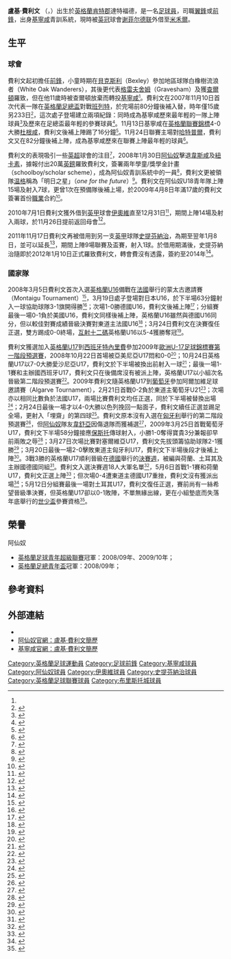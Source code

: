 {{noteTA|G1=英超|G2=足球|G3=FAcup
|T=zh-hans:卢克·弗里曼; zh-hk:盧基·費利文;
|1=zh-hans:卢克; zh-hk:盧基;
|2=zh-hans:弗里曼; zh-hk:費利文;
|3=zh-hans:温格;zh-hk:雲加;zh-tw:溫格;zh-mo:雲格;
|4=zh-hans:埃菲·索杰; zh-hk:艾菲·蘇捷;
|5=zh-hans:威尔希尔; zh-hk:韋舒亞;
}}
{{Football player infobox
|          playername = 盧基·費利文<br />''Luke Freeman''
| image               = LukeFreemanStevenage.png
| image_size          = 
| fullname            = Luke Anthony Freeman<ref>{{cite news |url=http://www.football-league.co.uk/documents/pages-from-fl-professional-retain-list-free-transfers-2014-15-2.pdf-...549-2491536.pdf |title=The Football League Limited: Club list of registered players as at 16th May 2015 |publisher=The Football League |page=41 |date=16 May 2015 |accessdate=20 June 2015 |deadurl=yes |archiveurl=https://web.archive.org/web/20150616201258/http://www.football-league.co.uk/documents/pages-from-fl-professional-retain-list-free-transfers-2014-15-2.pdf-...549-2491536.pdf |archivedate=2015年6月16日 }}</ref>
| birth_date          = {{birth date and age|1992|3|22|df=y}}
| birth_place         = 英格蘭[[達特福德|達特福德]]<!--------PLEASE DO NOT CHANGE WITHOUT PROVIDING A RELIABLE SOURCE TO SUPPORT YOUR CLAIM------->
|              height = {{height|m=1.75}}
|            position = [[中場#翼鋒|翼鋒]]、[[前鋒_(足球)|前鋒]]
| currentclub = [[米尔沃尔足球俱乐部|米禾爾]] ([[谢菲尔德联足球俱乐部|谢菲尔德联]]外借)
| clubnumber = 16
| youthyears1 = 2001–2003 
| youthclubs1 = [[查尔顿竞技足球俱乐部|查爾頓]]
| youthyears2 = 2003–2007       
| youthclubs2 = [[吉林汉姆足球俱乐部|基寧咸]]
| years1 = 2007–2008 | clubs1 = [[吉林汉姆足球俱乐部|吉林汉姆]]            | caps1 = 1  | goals1 = 0
| years2 = 2010–2012 | clubs2 = [[阿森纳足球俱乐部|阿森纳]]                  | caps2 = 0  | goals2 = 0
| years3 = 2010      | clubs3 = → [[约维尔足球俱乐部|约维尔]] (外借) | caps3 = 13 | goals3 = 2
| years4 = 2011–2012 | clubs4 = → [[史提芬納治足球會|史提芬納治]] (外借)     | caps4 = 7  | goals4 = 1
| years5 = 2012–2014     | clubs5 = [[史提芬納治足球會|史提芬納治]]              | caps5 = 103 | goals5 = 14
| years6 = 2014–2017     | clubs6 = [[布里斯托尔城足球俱乐部|布里斯托尔城]]              | caps6 = 105 | goals6 = 10
| years7 = 2017–2019     | clubs7 = [[女王公园巡游者足球俱乐部|女王公园巡游者]]              | caps7 = 104 | goals7 = 14
| years8 = 2019–
| clubs8 = [[谢菲尔德联足球俱乐部|谢菲尔德联]]
| caps8 = 15
| goals8 = 0
| years9 = 2020–2021
| clubs9 = → [[诺丁汉森林足球俱乐部|诺丁汉森林]] (外借)
| caps9 = 23
| goals9 = 1
| years10 = 2022–
| clubs10 = → [[米尔沃尔足球俱乐部|米禾爾]] (外借)
| caps10 = 0
| goals10 = 0
| club-update         = 2022年1月31日 00:43 (UTC)
| nationalyears1 = 2008            
| nationalteam1 = [[英格蘭16歲以下足球代表隊|英格蘭U16]] 
| nationalcaps1 = 4  
| nationalgoals1 = 1
| nationalyears2 = 2008–2009 
| nationalteam2 = [[英格蘭17歲以下足球代表隊|英格蘭U17]] 
| nationalcaps2 = 15 
| nationalgoals2 = 4
| nationalteam-update = 2015年4月18日 00:43 (UTC)
}}

'''盧基·費利文''' （{{lang-en|'''Luke Freeman'''}}，{{bd|1992年|3月22日|catIdx=Freeman, Luke}}）出生於[[英格蘭|英格蘭]][[肯特郡|肯特郡]]達特福德，是一名[[足球員|足球員]]，司職[[中場#翼鋒|翼鋒]]或[[前鋒_(足球)|前鋒]]，出身[[吉林汉姆足球俱乐部|基寧咸]]青訓系統，現時被[[英格蘭足球冠軍聯賽|英冠]]球會[[谢菲尔德联足球俱乐部|谢菲尔德联]]外借至[[米尔沃尔足球俱乐部|米禾爾]]。

== 生平 ==
=== 球會 ===
費利文起初擔任[[前鋒_(足球)|前鋒]]，小童時期在[[貝克斯利|貝克斯利]]（Bexley）參加地區球隊白橡樹流浪者（White Oak Wanderers），其後更代表[[格雷夫舍姆|格雷夫舍姆]]（Gravesham）及獲[[查尔顿竞技足球俱乐部|查爾頓]]羅致，但在他11歲時被查爾頓放棄而轉投[[吉林汉姆足球俱乐部|基寧咸]]<small><ref name="GOS" /></small>。費利文在2007年11月10日首次代表一隊在[[英格蘭足總盃|英格蘭足總盃]]對戰[[巴尼特足球俱乐部|班列特]]，於完場前80分鐘後補入替{{le|艾菲·蘇捷|Efe Sodje|蘇捷}}，時年僅15歲另233日<small><ref>{{cite news |language=en |url=http://www.kentonline.co.uk/kentonline/newsarchive.aspx?articleid=36101 |title=Freeman becomes Gills' youngest ever player |publisher=Kent Online |date=2007-11-12 |accessdate=2009-05-13 }}</ref></small>，這次處子登場建立兩項紀錄：同時成為基寧咸歷來最年輕的一隊上陣球員<small><ref name="GOS">{{cite news|language=en |url=http://www.gillinghamfootballclub.premiumtv.co.uk/page/NewsDetail/0,,10416~1165436,00.html |title=Freeman makes history |publisher=基寧咸官網 |date=2007-11-11 |accessdate=2009-05-13 |deadurl=yes |archiveurl=https://web.archive.org/web/20071219221410/http://www.gillinghamfootballclub.premiumtv.co.uk/page/NewsDetail/0%2C%2C10416~1165436%2C00.html |archivedate=2007-12-19 }}</ref></small>及歷來在足總盃最年輕的參賽球員<small><ref>{{cite news |language=en |url=http://news.bbc.co.uk/sport1/hi/football/teams/g/gillingham/7090382.stm |title=Gills' Freeman makes Cup history |publisher=[[BBC|BBC]] Sport |date=2007-11-12 |accessdate=2009-05-13 |archive-date=2007-11-13 |archive-url=https://web.archive.org/web/20071113065744/http://news.bbc.co.uk/sport1/hi/football/teams/g/gillingham/7090382.stm |dead-url=no }}</ref></small>。11月13日基寧咸在[[英格蘭聯賽錦標|英格蘭聯賽錦標]]4-0大勝[[达根汉姆和雷德布里奇足球俱乐部|杜根咸]]，費利文後補上陣踢了16分鐘<small><ref>{{cite news |language=en |url=http://news.bbc.co.uk/sport2/hi/football/7088533.stm |title=Gillingham 4-0 Dag & Red |publisher=[[BBC|BBC]] Sport |date=2007-11-13 |accessdate=2009-05-13 |archive-date=2020-10-16 |archive-url=https://web.archive.org/web/20201016220925/http://news.bbc.co.uk/sport2/hi/football/7088533.stm |dead-url=no }}</ref></small>。11月24日聯賽主場對[[哈特尔普尔联足球俱乐部|哈特普爾]]，費利文又在82分鐘後補上陣，成為基寧咸歷來在聯賽上陣最年輕的球員<small><ref>{{cite news |language=en |url=http://news.bbc.co.uk/sport2/hi/football/eng_div_2/7099981.stm |title=Gillingham 2-1 Hartlepool |publisher=[[BBC|BBC]] Sport |date=2007-11-24 |accessdate=2009-05-13 |archive-date=2018-10-03 |archive-url=https://web.archive.org/web/20181003064935/http://news.bbc.co.uk/sport2/hi/football/eng_div_2/7099981.stm |dead-url=no }}</ref></small>。

費利文的表現吸引一些[[英超|英超]]球會的注目<small><ref>{{cite news |language=en |url=http://news.bbc.co.uk/sport2/hi/football/teams/g/gillingham/7161899.stm |title=Trio target Gillingham prospect |publisher=[[BBC|BBC]] Sport |date=2007-12-27 |accessdate=2009-05-13 |archive-date=2018-10-03 |archive-url=https://web.archive.org/web/20181003065141/http://news.bbc.co.uk/sport2/hi/football/teams/g/gillingham/7161899.stm |dead-url=no }}</ref></small>，2008年1月30日[[阿仙奴|阿仙奴]]擊退[[西汉姆联足球俱乐部|韋斯咸]]及[[纽卡斯尔联足球俱乐部|紐卡素]]，據報付出20萬[[英鎊|英鎊]]羅致費利文，簽署兩年學童/獎學金計畫（schoolboy/scholar scheme），成為阿仙奴青訓系統中的一員<small><ref>{{cite news |language=en |url=http://news.bbc.co.uk/sport2/hi/football/teams/a/arsenal/7179012.stm |title=Arsenal complete deal for Freeman |publisher=[[BBC|BBC]] Sport |date=2008-01-30 |accessdate=2009-05-13 |archive-date=2008-02-03 |archive-url=https://web.archive.org/web/20080203201456/http://news.bbc.co.uk/sport2/hi/football/teams/a/arsenal/7179012.stm |dead-url=no }}</ref></small>，費利文更被領隊[[阿尔塞纳·温格|温格]]稱為「明日之星」（''one for the future''）<small><ref>{{cite news |language=en |url=http://www.kentonline.co.uk/kentonline/newsarchive.aspx?articleid=38100 |title=FWenger full of praise for Freeman |publisher=Kent Online |date=2008-01-31 |accessdate=2009-05-13 }}</ref></small>。費利文在阿仙奴U18青年隊上陣15場及射入7球，更曾1次在預備隊後補上場，於2009年4月8日年滿17歲的費利文簽署首份[[職業|職業]]合約<small><ref>{{cite web |language=en |url=http://www.arsenal.com/news/reserves-news/freeman-signs-professional-terms-with-arsenal |title=Freeman signs professional terms |publisher=阿仙奴官網 |date=2009-04-08 |accessdate=2009-05-13 |archive-date=2016-12-04 |archive-url=https://web.archive.org/web/20161204022253/https://www.arsenal.com/news/reserves-news/freeman-signs-professional-terms-with-arsenal |dead-url=no }}</ref></small>。

2010年7月1日費利文獲外借到[[英甲|英甲]]球會[[约维尔足球俱乐部|伊奧維]]直至12月31日<small><ref>{{cite news |language=en |url=http://news.bbc.co.uk/sport2/hi/football/teams/y/yeovil/8796213.stm |title=Arsenal's Luke Freeman ready to learn at Yeovil Town |publisher=[[BBC|BBC]] Sport |date=2010-07-07 |accessdate=2010-07-08 |archive-date=2018-10-03 |archive-url=https://web.archive.org/web/20181003065207/http://news.bbc.co.uk/sport2/hi/football/teams/y/yeovil/8796213.stm |dead-url=no }}</ref></small>，期間上陣14場及射入兩球，於11月26日提前返回母會<ref>{{cite news |language=en |url=http://www.arsenal.com/news/reserves-news/freeman-returns-from-loan-spell-with-yeovil |title=Freeman returns from loan spell with Yeovil |publisher=[[阿仙奴|''arsenal.com'']] |date=2010-11-26 |accessdate=2010-12-13 |archive-date=2010-11-30 |archive-url=https://web.archive.org/web/20101130064103/http://www.arsenal.com/news/reserves-news/freeman-returns-from-loan-spell-with-yeovil |dead-url=no }}</ref>。

2011年11月17日費利文再被借用到另一支[[英甲|英甲]]球隊[[史提芬納治足球會|史提芬納治]]，為期至翌年1月8日，並可以延長<ref>{{cite news |language=en |url=http://news.bbc.co.uk/sport2/hi/football/15779584.stm |title=Stevenage land Arsenal striker Luke Freeman |publisher=''[[BBC_Sport|BBC Sport]]'' |date=2011-11-17 |accessdate=2011-11-18 |archive-date=2011-11-23 |archive-url=https://web.archive.org/web/20111123212927/http://news.bbc.co.uk/sport2/hi/football/15779584.stm |dead-url=no }}</ref>，期間上陣9場聯賽及盃賽，射入1球。於借用期滿後，史提芬納治隨即於2012年1月10日正式羅致費利文，轉會費沒有透露，簽約至2014年<ref>{{cite news |language=en |url=http://news.bbc.co.uk/sport2/hi/football/16486865.stm |title=Stevenage sign Arsenal forward Luke Freeman |publisher=''[[BBC_Sport|BBC Sport]]'' |date=2012-01-10 |accessdate=2012-01-15 |archive-date=2012-01-31 |archive-url=https://web.archive.org/web/20120131222024/http://news.bbc.co.uk/sport2/hi/football/16486865.stm |dead-url=no }}</ref>。

=== 國家隊 ===
2008年3月5日費利文首次入選[[英格蘭16歲以下足球代表隊|英格蘭U16]]備戰在[[法國|法國]]舉行的蒙太古邀請賽（Montaigu Tournament）<small><ref>{{cite news |language=en |url=http://www.thefa.com/England/MensUnder16s/NewsAndFeatures/2009/montaigu_squad.aspx |title=Montaigu squad named |publisher=[[英格蘭足球總會|''TheFA.com'']] |date=2008-03-05 |accessdate=2009-05-12 |archive-date=2018-09-29 |archive-url=https://web.archive.org/web/20180929060225/http://www.thefa.com/England/MensUnder16s/NewsAndFeatures/2009/montaigu_squad.aspx |dead-url=no }}</ref></small>，3月19日處子登場對日本U16，於下半場63分鐘射入一球協助球隊3-1旗開得勝<small><ref>{{cite news |language=en |url=http://www.thefa.com/England/MensUnder16s/NewsAndFeatures/2009/england_japan_report.aspx |title=Young Lions start well |publisher=[[英格蘭足球總會|''TheFA.com'']] |date=2008-03-19 |accessdate=2009-05-12 |archive-date=2018-09-29 |archive-url=https://web.archive.org/web/20180929055719/http://www.thefa.com/England/MensUnder16s/NewsAndFeatures/2009/england_japan_report.aspx |dead-url=no }}</ref></small>；次場1-0勝德國U16，費利文後補上陣<small><ref>{{cite news |language=en |url=http://www.thefa.com/England/MensUnder16s/NewsAndFeatures/2009/england_germany_report.aspx |title=German success for U16s |publisher=[[英格蘭足球總會|''TheFA.com'']] |date=2008-03-20 |accessdate=2009-05-12 |archive-date=2018-09-29 |archive-url=https://web.archive.org/web/20180929054338/http://www.thefa.com/England/MensUnder16s/NewsAndFeatures/2009/england_germany_report.aspx |dead-url=no }}</ref></small>；分組賽最後一場0-1負於美國U16，費利文同樣後補上陣，英格蘭U16雖然與德國U16同分，但以較佳對賽成績晉級決賽對東道主法國U16<small><ref>{{cite news |language=en |url=http://www.thefa.com/England/MensUnder16s/NewsAndFeatures/2009/england_usa_report.aspx |title=Final spot for Lions |publisher=[[英格蘭足球總會|''TheFA.com'']] |date=2008-03-22 |accessdate=2009-05-12 |archive-date=2018-09-29 |archive-url=https://web.archive.org/web/20180929061301/http://www.thefa.com/England/MensUnder16s/NewsAndFeatures/2009/england_usa_report.aspx |dead-url=no }}</ref></small>；3月24日費利文在決賽復任正選，雙方踢成0-0終場，[[互射十二碼|互射十二碼]]英格蘭U16以5-4獲勝奪冠<small><ref>{{cite news |language=en |url=http://www.thefa.com/England/MensUnder16s/NewsAndFeatures/2009/england_france_report.aspx |title=Lions win tournament |publisher=[[英格蘭足球總會|''TheFA.com'']] |date=2008-03-24 |accessdate=2009-05-12 |archive-date=2018-09-29 |archive-url=https://web.archive.org/web/20180929060841/http://www.thefa.com/England/MensUnder16s/NewsAndFeatures/2009/england_france_report.aspx |dead-url=no }}</ref></small>。

費利文獲選加入[[英格蘭17歲以下足球代表隊|英格蘭U17]]到[[西班牙|西班牙]][[特內里費島|特內里費]]參加2009年[[歐洲U-17足球錦標賽|歐洲U-17足球錦標賽]][[2009年歐洲U-17足球錦標賽#第一階段預選|第一階段預選賽]]，2008年10月22日首場被亞美尼亞U17悶和0-0<small><ref>{{cite news |language=en |url=http://www.thefa.com/England/MensUnder17s/NewsAndFeatures/2009/U17s_armenia_report.aspx |title=Young Lions held |publisher=[[英格蘭足球總會|''TheFA.com'']] |date=2008-10-22 |accessdate=2009-05-12 |archive-date=2018-09-29 |archive-url=https://web.archive.org/web/20180929055405/http://www.thefa.com/England/MensUnder17s/NewsAndFeatures/2009/U17s_armenia_report.aspx |dead-url=no }}</ref></small>；10月24日英格蘭U17以7-0大勝愛沙尼亞U17，費利文於下半場被換出前射入一球<small><ref>{{cite news |language=en |url=http://www.thefa.com/England/MensUnder17s/NewsAndFeatures/2009/U17s_estonia_report.aspx |title=Lions hit seven |publisher=[[英格蘭足球總會|''TheFA.com'']] |date=2008-10-24 |accessdate=2009-05-12 |archive-date=2018-09-29 |archive-url=https://web.archive.org/web/20180929060113/http://www.thefa.com/England/MensUnder17s/NewsAndFeatures/2009/U17s_estonia_report.aspx |dead-url=no }}</ref></small>；最後一場1-1賽和主辦國西班牙U17，費利文只在後備席沒有被派上陣，英格蘭U17以小組次名晉級第二階段預選賽<small><ref>{{cite news |language=en |url=http://www.thefa.com/England/MensUnder17s/NewsAndFeatures/2009/U17s_spain_report.aspx |title=Draw secures Elite spot |publisher=[[英格蘭足球總會|''TheFA.com'']] |date=2008-10-27 |accessdate=2009-05-12 |archive-date=2018-09-29 |archive-url=https://web.archive.org/web/20180929054510/http://www.thefa.com/England/MensUnder17s/NewsAndFeatures/2009/U17s_spain_report.aspx |dead-url=no }}</ref></small>。2009年費利文隨英格蘭U17到[[葡萄牙|葡萄牙]]參加阿爾加維足球邀請賽（Algarve Tournament），2月21日首戰0-2負於東道主葡萄牙U21<small><ref>{{cite news |language=en |url=http://www.thefa.com/England/MensUnder17s/NewsAndFeatures/2009/portugal_report_210209.aspx |title=Barros does it again |publisher=[[英格蘭足球總會|''TheFA.com'']] |date=2009-02-21 |accessdate=2009-05-12 |archive-date=2018-09-29 |archive-url=https://web.archive.org/web/20180929055642/http://www.thefa.com/England/MensUnder17s/NewsAndFeatures/2009/portugal_report_210209.aspx |dead-url=no }}</ref></small>；次場亦以相同比數負於法國U17，兩場比賽費利文均任正選，同於下半場被替換出場<small><ref>{{cite news |language=en |url=http://www.thefa.com/England/MensUnder17s/NewsAndFeatures/2009/U17sAlgarve_EnglandvFrance.aspx |title=France come out on top |publisher=[[英格蘭足球總會|''TheFA.com'']] |date=2009-02-22 |accessdate=2009-05-12 |archive-date=2018-09-29 |archive-url=https://web.archive.org/web/20180929055357/http://www.thefa.com/England/MensUnder17s/NewsAndFeatures/2009/U17sAlgarve_EnglandvFrance.aspx |dead-url=no }}</ref></small>；2月24日最後一場才以4-0大勝以色列挽回一點面子，費利文續任正選並踢足全場，更射入「埋齋」的第四球<small><ref>{{cite news |language=en |url=http://www.thefa.com/England/MensUnder17s/NewsAndFeatures/2009/england_israel_report_240209.aspx |title=Victory for Young Lions |publisher=[[英格蘭足球總會|''TheFA.com'']] |date=2009-02-24 |accessdate=2009-05-12 |archive-date=2018-09-29 |archive-url=https://web.archive.org/web/20180929055727/http://www.thefa.com/England/MensUnder17s/NewsAndFeatures/2009/england_israel_report_240209.aspx |dead-url=no }}</ref></small>。費利文原本沒有入選在[[匈牙利|匈牙利]]舉行的第二階段預選賽<small><ref>{{cite news |language=en |url=http://www.thefa.com/England/MensUnder17s/NewsAndFeatures/2009/EliteRoundsquadnamed.aspx |title=Elite Round squad named |publisher=[[英格蘭足球總會|''TheFA.com'']] |date=2009-03-06 |accessdate=2009-05-13 |archive-date=2018-09-29 |archive-url=https://web.archive.org/web/20180929055916/http://www.thefa.com/England/MensUnder17s/NewsAndFeatures/2009/EliteRoundsquadnamed.aspx |dead-url=no }}</ref></small>，但[[阿仙奴|阿仙奴]]隊友[[杰克·威尔希尔|韋舒亞]]因傷退隊而獲補選<small><ref>{{cite news |language=en |url=http://www.thefa.com/England/MensUnder17s/NewsAndFeatures/2009/A_good_start_required.aspx |title=A good start required |publisher=[[英格蘭足球總會|''TheFA.com'']] |date=2009-03-24 |accessdate=2009-05-13 |archive-date=2018-09-29 |archive-url=https://web.archive.org/web/20180929054450/http://www.thefa.com/England/MensUnder17s/NewsAndFeatures/2009/A_good_start_required.aspx |dead-url=no }}</ref></small>，2009年3月25日首戰葡萄牙U17，費利文下半場58分鐘接應[[约翰·保斯托|保斯托]]傳球射入，小勝1-0奪得寶貴3分兼報卻早前兩敗之辱<small><ref>{{cite news |language=en |url=http://www.thefa.com/England/MensUnder17s/NewsAndFeatures/2009/Lions_begin_with_victory.aspx |title=Lions begin with victory |publisher=[[英格蘭足球總會|''TheFA.com'']] |date=2009-03-25 |accessdate=2009-05-13 |archive-date=2018-09-29 |archive-url=https://web.archive.org/web/20180929060308/http://www.thefa.com/England/MensUnder17s/NewsAndFeatures/2009/Lions_begin_with_victory.aspx |dead-url=no }}</ref></small>；3月27日次場比賽對塞爾維亞U17，費利文先拔頭籌協助球隊2-1獲勝<small><ref>{{cite news |language=en |url=http://www.thefa.com/England/MensUnder17s/NewsAndFeatures/2009/Afobe_seals_victory.aspx |title=Afobe seals victory |publisher=[[英格蘭足球總會|''TheFA.com'']] |date=2009-03-27 |accessdate=2009-05-13 |archive-date=2018-09-29 |archive-url=https://web.archive.org/web/20180929055547/http://www.thefa.com/England/MensUnder17s/NewsAndFeatures/2009/Afobe_seals_victory.aspx |dead-url=no }}</ref></small>；3月20日最後一場2-0擊敗東道主匈牙利U17，費利文下半場後段才後補上陣<small><ref>{{cite news |language=en |url=http://www.thefa.com/England/MensUnder17s/NewsAndFeatures/2009/hungary_report_300309.aspx |title=Perfect record for Young Lions |publisher=[[英格蘭足球總會|''TheFA.com'']] |date=2009-03-30 |accessdate=2009-05-13 |archive-date=2020-04-14 |archive-url=https://web.archive.org/web/20200414145057/http://www.thefa.com/England/MensUnder17s/NewsAndFeatures/2009/hungary_report_300309.aspx |dead-url=no }}</ref></small>。3戰3勝的英格蘭U17順利晉級在[[德國|德國]]舉行的[[2009年歐洲U-17足球錦標賽#決賽階段|決賽週]]，被編與荷蘭、土耳其及主辦國德國同組<small><ref>{{cite news |language=en |url=http://www.thefa.com/England/MensUnder17s/NewsAndFeatures/2009/europeanfinals_draw_030409.aspx |title=Euro draw made |publisher=[[英格蘭足球總會|''TheFA.com'']] |date=2009-04-03 |accessdate=2009-05-13 |archive-date=2018-09-29 |archive-url=https://web.archive.org/web/20180929060217/http://www.thefa.com/England/MensUnder17s/NewsAndFeatures/2009/europeanfinals_draw_030409.aspx |dead-url=no }}</ref></small>。費利文入選決賽週18人大軍名單<small><ref>{{cite news |language=en |url=http://www.thefa.com/England/MensUnder17s/NewsAndFeatures/2009/U17_UEFAEuro_squad.aspx |title=Peacock names squad for U17 Euros |publisher=[[英格蘭足球總會|''TheFA.com'']] |date=2009-04-27 |accessdate=2009-05-13 |archive-date=2021-02-16 |archive-url=https://web.archive.org/web/20210216101840/https://www.thefa.com/England/MensUnder17s/NewsAndFeatures/2009/U17_UEFAEuro_squad.aspx |dead-url=no }}</ref></small>，5月6日首戰1-1賽和荷蘭U17，費利文正選上陣<small><ref>{{cite news |language=en |url=http://www.thefa.com/England/MensUnder17s/NewsAndFeatures/2009/Lions_rally_to_earn_draw.aspx |title=Lions rally to earn draw |publisher=[[英格蘭足球總會|''TheFA.com'']] |date=2009-05-06 |accessdate=2009-05-13 |archive-date=2021-02-16 |archive-url=https://web.archive.org/web/20210216101859/https://www.thefa.com/England/MensUnder17s/NewsAndFeatures/2009/Lions_rally_to_earn_draw.aspx |dead-url=no }}</ref></small>；但次場0-4遭東道主德國U17重挫，費利文沒有獲派出場<small><ref>{{cite news |language=en |url=http://www.thefa.com/England/MensUnder17s/NewsAndFeatures/2009/Euros_GermanyvEngland_report.aspx |title=Germany punish Young Lions |publisher=[[英格蘭足球總會|''TheFA.com'']] |date=2009-05-09 |accessdate=2009-05-13 |archive-date=2021-02-16 |archive-url=https://web.archive.org/web/20210216101859/https://www.thefa.com/England/MensUnder17s/NewsAndFeatures/2009/Euros_GermanyvEngland_report.aspx |dead-url=no }}</ref></small>；5月12日分組賽最後一場對土耳其U17，費利文復任正選，賽前尚有一絲希望晉級準決賽，但英格蘭U17卻以0-1敗陣，不單無緣出線，更在小組墊底而失落年底舉行的[[世界少年足球錦標賽|世少盃]]參賽資格<small><ref>{{cite news |language=en |url=http://www.thefa.com/England/MensUnder17s/NewsAndFeatures/2009/Euros_EnglandTurkey_report.aspx |title=England suffer late heartbreak |publisher=[[英格蘭足球總會|''TheFA.com'']] |date=2009-05-12 |accessdate=2009-05-13 |archive-date=2018-09-29 |archive-url=https://web.archive.org/web/20180929055952/http://www.thefa.com/England/MensUnder17s/NewsAndFeatures/2009/Euros_EnglandTurkey_report.aspx |dead-url=no }}</ref></small>。

==榮譽==
;阿仙奴
* [[英格蘭足球青年超級聯賽|英格蘭足球青年超級聯賽]]冠軍：2008/09年、2009/10年；
* [[英格蘭足總青年盃|英格蘭足總青年盃]]冠軍：2008/09年；

== 參考資料 ==
{{reflist|2}}

== 外部連結 ==
* {{soccerbase|id=47945}}
* [http://www.arsenal.com/reserves-youth/players/luke-freeman 阿仙奴官網：盧基·費利文簡歷] {{Wayback|url=http://www.arsenal.com/reserves-youth/players/luke-freeman |date=20120104075728 }}
* [https://web.archive.org/web/20090718101938/http://www.gillinghamfootballclub.com/page/ProfilesDetail/0,,10416~42235,00.html 基寧咸官網：盧基·費利文簡歷]

<!--{{錫菲聯球員名單}}-->

{{DEFAULTSORT:Freeman, Luke}}
[[Category:英格蘭足球運動員|Category:英格蘭足球運動員]]
[[Category:足球前鋒|Category:足球前鋒]]
[[Category:基寧咸球員|Category:基寧咸球員]]
[[Category:阿仙奴球員|Category:阿仙奴球員]]
[[Category:伊奧維球員|Category:伊奧維球員]]
[[Category:史提芬納治球員|Category:史提芬納治球員]]
[[Category:英格蘭足球聯賽球員|Category:英格蘭足球聯賽球員]]
[[Category:布里斯托城球員|Category:布里斯托城球員]]